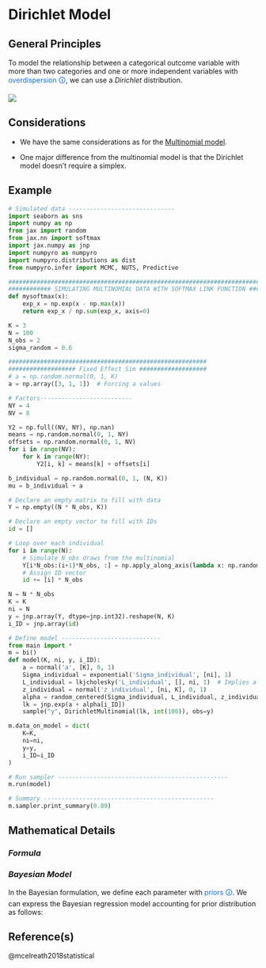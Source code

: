 
# Dirichlet Model
## General Principles
To model the relationship between a categorical outcome variable with more than two categories and one or more independent variables with [<span style="color:#0D6EFD">overdispersion 🛈</span>]{#overdispersion}, we can use a _Dirichlet_ distribution.

![](https://statstest.b-cdn.net/wp-content/uploads/2020/05/Multinomial-Logistic-Regression-1.jpg)

## Considerations
::: callout-caution 
- We have the same considerations as for the [Multinomial model](7.&#32;Multinomial&#32;model.qmd).

- One major difference from the multinomial model is that the Dirichlet model doesn’t require a simplex.
:::

## Example
```python
# Simulated data ------------------------------
import seaborn as sns
import numpy as np
from jax import random
from jax.nn import softmax
import jax.numpy as jnp
import numpyro as numpyro
import numpyro.distributions as dist
from numpyro.infer import MCMC, NUTS, Predictive

###############################################################################
############ SIMULATING MULTINOMIAL DATA WITH SOFTMAX LINK FUNCTION ###########
def mysoftmax(x):
    exp_x = np.exp(x - np.max(x))
    return exp_x / np.sum(exp_x, axis=0)

K = 3
N = 100
N_obs = 2
sigma_random = 0.6

########################################################
################### Fixed Effect Sim ###################
# a = np.random.normal(0, 1, K)
a = np.array([3, 1, 1])  # Forcing a values

# Factors--------------------------
NY = 4
NV = 8

Y2 = np.full((NV, NY), np.nan) 
means = np.random.normal(0, 1, NY)
offsets = np.random.normal(0, 1, NV)
for i in range(NV):
    for k in range(NY):
        Y2[i, k] = means[k] + offsets[i]

b_individual = np.random.normal(0, 1, (N, K))
mu = b_individual + a

# Declare an empty matrix to fill with data
Y = np.empty((N * N_obs, K))

# Declare an empty vector to fill with IDs
id = []

# Loop over each individual
for i in range(N):
    # Simulate N_obs draws from the multinomial
    Y[i*N_obs:(i+1)*N_obs, :] = np.apply_along_axis(lambda x: np.random.multinomial(100, softmax(x)), 0, mu[i])
    # Assign ID vector
    id += [i] * N_obs

N = N * N_obs
K = K
ni = N
y = jnp.array(Y, dtype=jnp.int32).reshape(N, K)
i_ID = jnp.array(id)

# Define model ----------------------------
from main import *
m = bi()
def model(K, ni, y, i_ID):
    a = normal('a', [K], 0, 1)
    Sigma_individual = exponential('Sigma_individual', [ni], 1)
    L_individual = lkjcholesky('L_individual', [], ni, 1)  # Implies a uniform distribution over correlation matrices
    z_individual = normal('z_individual', [ni, K], 0, 1)
    alpha = random_centered(Sigma_individual, L_individual, z_individual)
    lk = jnp.exp(a + alpha[i_ID])
    sample("y", DirichletMultinomial(lk, int(100)), obs=y)

m.data_on_model = dict(
    K=K,
    ni=ni,
    y=y,
    i_ID=i_ID
)

# Run sampler ------------------------------------------------ 
m.run(model)  

# Summary ------------------------------------------------
m.sampler.print_summary(0.89)
```

## Mathematical Details
### *Formula*

### *Bayesian Model*
In the Bayesian formulation, we define each parameter with [<span style="color:#0D6EFD">priors 🛈</span>]{#prior}. We can express the Bayesian regression model accounting for prior distribution as follows:

## Reference(s)
@mcelreath2018statistical

